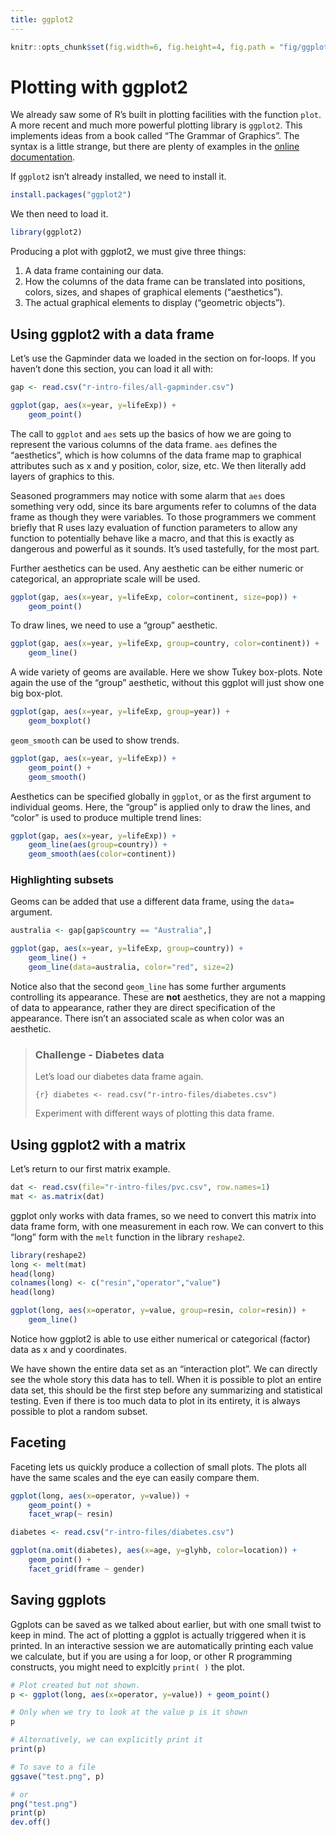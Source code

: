 ```yaml
---
title: ggplot2
---
```


```r
knitr::opts_chunk$set(fig.width=6, fig.height=4, fig.path = "fig/ggplot-")
```

# Plotting with ggplot2

We already saw some of R's built in plotting facilities with the function `plot`. A more recent and much more powerful plotting library is `ggplot2`. This implements ideas from a book called "The Grammar of Graphics". The syntax is a little strange, but there are plenty of examples in the [online documentation](http://ggplot2.tidyverse.org/reference/).

If `ggplot2` isn't already installed, we need to install it.

```r
install.packages("ggplot2")
```

We then need to load it.

```r
library(ggplot2)
```

Producing a plot with ggplot2, we must give three things:

1. A data frame containing our data.
2. How the columns of the data frame can be translated into positions, colors, sizes, and shapes of graphical elements ("aesthetics").
3. The actual graphical elements to display ("geometric objects").


## Using ggplot2 with a data frame

Let's use the Gapminder data we loaded in the section on for-loops. If you haven't done this section, you can load it all with:

```r
gap <- read.csv("r-intro-files/all-gapminder.csv")
```


```r
ggplot(gap, aes(x=year, y=lifeExp)) +
    geom_point()
```

The call to `ggplot` and `aes` sets up the basics of how we are going to represent the various columns of the data frame. `aes` defines the "aesthetics", which is how columns of the data frame map to graphical attributes such as x and y position, color, size, etc. We then literally add layers of graphics to this.

Seasoned programmers may notice with some alarm that `aes` does something very odd, since its bare arguments refer to columns of the data frame as though they were variables. To those programmers we comment briefly that R uses lazy evaluation of function parameters to allow any function to potentially behave like a macro, and that this is exactly as dangerous and powerful as it sounds. It's used tastefully, for the most part.

Further aesthetics can be used. Any aesthetic can be either numeric or categorical, an appropriate scale will be used.

```r
ggplot(gap, aes(x=year, y=lifeExp, color=continent, size=pop)) +
    geom_point()
```


To draw lines, we need to use a "group" aesthetic.

```r
ggplot(gap, aes(x=year, y=lifeExp, group=country, color=continent)) +
    geom_line()
```

A wide variety of geoms are available. Here we show Tukey box-plots. Note again the use of the "group" aesthetic, without this ggplot will just show one big box-plot.

```r
ggplot(gap, aes(x=year, y=lifeExp, group=year)) +
    geom_boxplot()
```

`geom_smooth` can be used to show trends.

```r
ggplot(gap, aes(x=year, y=lifeExp)) +
    geom_point() +
    geom_smooth()
```

Aesthetics can be specified globally in `ggplot`, or as the first argument to individual geoms. Here, the "group" is applied only to draw the lines, and "color" is used to produce multiple trend lines:

```r
ggplot(gap, aes(x=year, y=lifeExp)) +
    geom_line(aes(group=country)) +
    geom_smooth(aes(color=continent))
```


### Highlighting subsets

Geoms can be added that use a different data frame, using the `data=` argument.

```r
australia <- gap[gap$country == "Australia",]

ggplot(gap, aes(x=year, y=lifeExp, group=country)) +
    geom_line() +
    geom_line(data=australia, color="red", size=2)
```

Notice also that the second `geom_line` has some further arguments controlling its appearance. These are **not** aesthetics, they are not a mapping of data to appearance, rather they are direct specification of the appearance. There isn't an associated scale as when color was an aesthetic.


> ### Challenge - Diabetes data {.challenge}
>
> Let's load our diabetes data frame again.
> 
> ```{r}
> diabetes <- read.csv("r-intro-files/diabetes.csv")
> ```
>
> Experiment with different ways of plotting this data frame. 
>


## Using ggplot2 with a matrix

Let's return to our first matrix example.

```r
dat <- read.csv(file="r-intro-files/pvc.csv", row.names=1)
mat <- as.matrix(dat)
```

ggplot only works with data frames, so we need to convert this matrix into data frame form, with one measurement in each row. We can convert to this "long" form with the `melt` function in the library `reshape2`.

```r
library(reshape2)
long <- melt(mat)
head(long)
colnames(long) <- c("resin","operator","value")
head(long)
```

```r
ggplot(long, aes(x=operator, y=value, group=resin, color=resin)) + 
    geom_line()
```

Notice how ggplot2 is able to use either numerical or categorical (factor) data as x and y coordinates.

We have shown the entire data set as an "interaction plot". We can directly see the whole story this data has to tell. When it is possible to plot an entire data set, this should be the first step before any summarizing and statistical testing. Even if there is too much data to plot in its entirety, it is always possible to plot a random subset.


## Faceting

Faceting lets us quickly produce a collection of small plots. The plots all have the same scales and the eye can easily compare them.

```r
ggplot(long, aes(x=operator, y=value)) + 
    geom_point() +
    facet_wrap(~ resin) 
```

```r
diabetes <- read.csv("r-intro-files/diabetes.csv")

ggplot(na.omit(diabetes), aes(x=age, y=glyhb, color=location)) +
    geom_point() +
    facet_grid(frame ~ gender)
```


## Saving ggplots

Ggplots can be saved as we talked about earlier, but with one small twist to keep in mind. The act of plotting a ggplot is actually triggered when it is printed. In an interactive session we are automatically printing each value we calculate, but if you are using a for loop, or other R programming constructs, you might need to explcitly `print( )` the plot.

```r
# Plot created but not shown.
p <- ggplot(long, aes(x=operator, y=value)) + geom_point()

# Only when we try to look at the value p is it shown
p

# Alternatively, we can explicitly print it
print(p)

# To save to a file
ggsave("test.png", p)

# or
png("test.png")
print(p)
dev.off()
```


